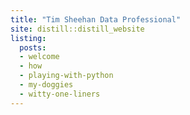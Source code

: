 ```yaml
---
title: "Tim Sheehan Data Professional"
site: distill::distill_website
listing: 
  posts:
  - welcome
  - how
  - playing-with-python
  - my-doggies 
  - witty-one-liners
---
```

